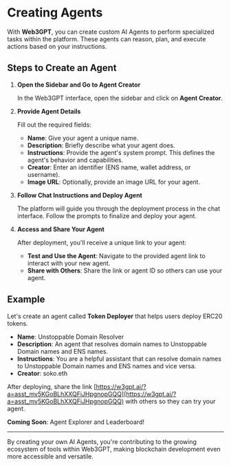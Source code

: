 
# Creating Agents

With **Web3GPT**, you can create custom AI Agents to perform specialized tasks within the platform. These agents can reason, plan, and execute actions based on your instructions.

## Steps to Create an Agent

1. **Open the Sidebar and Go to Agent Creator**

   In the Web3GPT interface, open the sidebar and click on **Agent Creator**.

2. **Provide Agent Details**

   Fill out the required fields:

   - **Name**: Give your agent a unique name.
   - **Description**: Briefly describe what your agent does.
   - **Instructions**: Provide the agent's system prompt. This defines the agent's behavior and capabilities.
   - **Creator**: Enter an identifier (ENS name, wallet address, or username).
   - **Image URL**: Optionally, provide an image URL for your agent.

3. **Follow Chat Instructions and Deploy Agent**

   The platform will guide you through the deployment process in the chat interface. Follow the prompts to finalize and deploy your agent.

4. **Access and Share Your Agent**

   After deployment, you'll receive a unique link to your agent:

   - **Test and Use the Agent**: Navigate to the provided agent link to interact with your new agent.
   - **Share with Others**: Share the link or agent ID so others can use your agent.

## Example

Let's create an agent called **Token Deployer** that helps users deploy ERC20 tokens.

- **Name**: Unstoppable Domain Resolver
- **Description**: An agent that resolves domain names to Unstoppable Domain names and ENS names.
- **Instructions**: You are a helpful assistant that can resolve domain names to Unstoppable Domain names and ENS names and vice versa.
- **Creator**: soko.eth

After deploying, share the link [https://w3gpt.ai/?a=asst_mv5KGoBLhXXQFiJHpgnopGQQ](https://w3gpt.ai/?a=asst_mv5KGoBLhXXQFiJHpgnopGQQ) with others so they can try your agent.

<Callout emoji="🚀">**Coming Soon**: Agent Explorer and Leaderboard!</Callout>

---

By creating your own AI Agents, you're contributing to the growing ecosystem of tools within Web3GPT, making blockchain development even more accessible and versatile.
